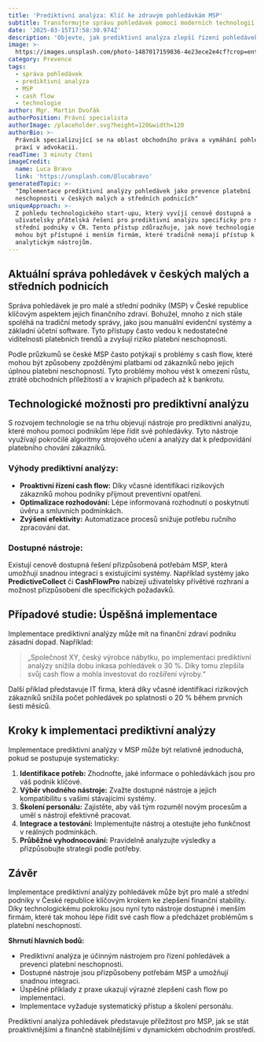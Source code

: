 ```yaml
---
title: 'Prediktivní analýza: Klíč ke zdravým pohledávkám MSP'
subtitle: Transformujte správu pohledávek pomocí moderních technologií
date: '2025-03-15T17:58:30.974Z'
description: 'Objevte, jak prediktivní analýza zlepší řízení pohledávek v MSP.'
image: >-
  https://images.unsplash.com/photo-1487017159836-4e23ece2e4cf?crop=entropy&cs=tinysrgb&fit=max&fm=jpg&ixid=M3w3MjA5MjJ8MHwxfHJhbmRvbXx8fHx8fHx8fDE3NDIwNjE1MTB8&ixlib=rb-4.0.3&q=80&w=1080
category: Prevence
tags:
  - správa pohledávek
  - prediktivní analýza
  - MSP
  - cash flow
  - technologie
author: Mgr. Martin Dvořák
authorPosition: Právní specialista
authorImage: /placeholder.svg?height=120&width=120
authorBio: >-
  Právník specializující se na oblast obchodního práva a vymáhání pohledávek s
  praxí v advokacii.
readTime: 3 minuty čtení
imageCredit:
  name: Luca Bravo
  link: 'https://unsplash.com/@lucabravo'
generatedTopic: >-
  "Implementace prediktivní analýzy pohledávek jako prevence platební
  neschopnosti v českých malých a středních podnicích"
uniqueApproach: >-
  Z pohledu technologického start-upu, který vyvíjí cenově dostupná a
  uživatelsky přátelská řešení pro prediktivní analýzu specificky pro malé a
  střední podniky v ČR. Tento přístup zdůrazňuje, jak nové technologie a inovace
  mohou být přístupné i menším firmám, které tradičně nemají přístup k drahým
  analytickým nástrojům.
---
```

## Aktuální správa pohledávek v českých malých a středních podnicích

Správa pohledávek je pro malé a střední podniky (MSP) v České republice klíčovým aspektem jejich finančního zdraví. Bohužel, mnoho z nich stále spoléhá na tradiční metody správy, jako jsou manuální evidenční systémy a základní účetní software. Tyto přístupy často vedou k nedostatečné viditelnosti platebních trendů a zvyšují riziko platební neschopnosti.

Podle průzkumů se české MSP často potýkají s problémy s cash flow, které mohou být způsobeny zpožděnými platbami od zákazníků nebo jejich úplnou platební neschopností. Tyto problémy mohou vést k omezení růstu, ztrátě obchodních příležitostí a v krajních případech až k bankrotu.

## Technologické možnosti pro prediktivní analýzu

S rozvojem technologie se na trhu objevují nástroje pro prediktivní analýzu, které mohou pomoci podnikům lépe řídit své pohledávky. Tyto nástroje využívají pokročilé algoritmy strojového učení a analýzy dat k předpovídání platebního chování zákazníků.

### Výhody prediktivní analýzy:

- **Proaktivní řízení cash flow:** Díky včasné identifikaci rizikových zákazníků mohou podniky přijmout preventivní opatření.
- **Optimalizace rozhodování:** Lépe informovaná rozhodnutí o poskytnutí úvěru a smluvních podmínkách.
- **Zvýšení efektivity:** Automatizace procesů snižuje potřebu ručního zpracování dat.

### Dostupné nástroje:

Existují cenově dostupná řešení přizpůsobená potřebám MSP, která umožňují snadnou integraci s existujícími systémy. Například systémy jako **PredictiveCollect** či **CashFlowPro** nabízejí uživatelsky přívětivé rozhraní a možnost přizpůsobení dle specifických požadavků.

## Případové studie: Úspěšná implementace

Implementace prediktivní analýzy může mít na finanční zdraví podniku zásadní dopad. Například:

> „Společnost XY, český výrobce nábytku, po implementaci prediktivní analýzy snížila dobu inkasa pohledávek o 30 %. Díky tomu zlepšila svůj cash flow a mohla investovat do rozšíření výroby.“

Další příklad představuje IT firma, která díky včasné identifikaci rizikových zákazníků snížila počet pohledávek po splatnosti o 20 % během prvních šesti měsíců.

## Kroky k implementaci prediktivní analýzy

Implementace prediktivní analýzy v MSP může být relativně jednoduchá, pokud se postupuje systematicky:

1. **Identifikace potřeb:** Zhodnoťte, jaké informace o pohledávkách jsou pro váš podnik klíčové.
2. **Výběr vhodného nástroje:** Zvažte dostupné nástroje a jejich kompatibilitu s vašimi stávajícími systémy.
3. **Školení personálu:** Zajistěte, aby váš tým rozuměl novým procesům a uměl s nástroji efektivně pracovat.
4. **Integrace a testování:** Implementujte nástroj a otestujte jeho funkčnost v reálných podmínkách.
5. **Průběžné vyhodnocování:** Pravidelně analyzujte výsledky a přizpůsobujte strategii podle potřeby.

## Závěr

Implementace prediktivní analýzy pohledávek může být pro malé a střední podniky v České republice klíčovým krokem ke zlepšení finanční stability. Díky technologickému pokroku jsou nyní tyto nástroje dostupné i menším firmám, které tak mohou lépe řídit své cash flow a předcházet problémům s platební neschopností.

**Shrnutí hlavních bodů:**

- Prediktivní analýza je účinným nástrojem pro řízení pohledávek a prevenci platební neschopnosti.
- Dostupné nástroje jsou přizpůsobeny potřebám MSP a umožňují snadnou integraci.
- Úspěšné příklady z praxe ukazují výrazné zlepšení cash flow po implementaci.
- Implementace vyžaduje systematický přístup a školení personálu.

Prediktivní analýza pohledávek představuje příležitost pro MSP, jak se stát proaktivnějšími a finančně stabilnějšími v dynamickém obchodním prostředí.
